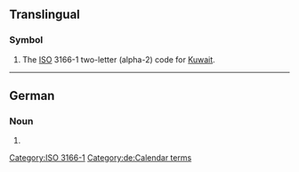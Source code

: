 {{also|kw|kW|.kw|kw-}}
==Translingual==

===Symbol===
{{head|mul|symbol}}

# The [[ISO]] 3166-1 two-letter (alpha-2) code for [[Kuwait]].

[[Category:ISO 3166-1]]

----

==German==

===Noun===
{{head|de|noun}}

# {{abbreviation of|de|Kalenderwoche}}

[[Category:de:Calendar terms]]